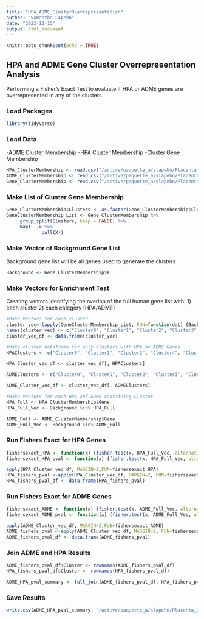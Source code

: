 ```yaml
---
title: "HPA_ADME_ClusterOverrepresentation"
author: "Samantha Lapehn"
date: "2023-12-15"
output: html_document
---
```


```r
knitr::opts_chunk$set(echo = TRUE)
```

## HPA and ADME Gene Cluster Overrepresentation Analysis

Performing a Fisher's Exact Test to evaluate if HPA or ADME genes are overrepresented in any of the clusters.

### Load Packages
```r
library(tidyverse)
```

### Load Data
-ADME Cluster Membership
-HPA Cluster Membership
-Cluster Gene Membership
```r
HPA_ClusterMembership <- read.csv("/active/paquette_a/slapehn/Placenta_CellLine_Comparison/ForShinyApp/HPACluster_Combined_112023.csv")
ADME_ClusterMembership <- read.csv("/active/paquette_a/slapehn/Placenta_CellLine_Comparison/ForShinyApp/ADMEClusterMembership_Combined_112023.csv")
Gene_ClusterMembership <- read.csv("/active/paquette_a/slapehn/Placenta_CellLine_Comparison/ForShinyApp/GeneClusterMembership_111723.csv")
```

### Make List of Cluster Gene Membership
```r
Gene_ClusterMembership$Clusters <- as.factor(Gene_ClusterMembership$Clusters)
GeneClusterMembership_List <- Gene_ClusterMembership %>%
     group_split(Clusters, keep = FALSE) %>% 
     map(~ .x %>%
             pull(X))
```

### Make Vector of Background Gene List
Background gene list will be all genes used to generate the clusters
```r
Background <- Gene_ClusterMembership$X
```

### Make Vectors for Enrichment Test
Creating vectors identifying the overlap of the full human gene list with: 
1) each cluster
2) each category (HPA/ADME)
```r
#Make Vectors for each cluster
cluster_vec<-lapply(GeneClusterMembership_List, FUN=function(dat) {Background %in% dat})
names(cluster_vec) <- c("Cluster0", "Cluster1", "Cluster2", "Cluster3", "Cluster4", "Cluster5", "Cluster6", "Cluster7", "Cluster8", "Cluster9", "Cluster10", "Cluster11", "Cluster12", "Cluster13", "Cluster14", "Cluster15", "Cluster16", "Cluster17", "Cluster18", "Cluster19", "Cluster20", "Cluster21", "Cluster22", "Cluster23", "Cluster24", "Cluster25", "Cluster26", "Cluster27", "Cluster28", "Cluster29", "Cluster30", "Cluster31", "Cluster32", "Cluster33", "Cluster34", "Cluster35", "Cluster36", "Cluster37", "Cluster38", "Cluster39", "Cluster40", "Cluster41", "Cluster42", "Cluster43", "Cluster44", "Cluster45", "Cluster46", "Cluster47", "Cluster48", "Cluster49", "Cluster50", "Cluster51", "Cluster52")
cluster_vec_df <- data.frame(cluster_vec)

#Make cluster dataframe for only clusters with HPA or ADME Genes
HPAClusters <- c("Cluster0", "Cluster1", "Cluster2", "Cluster4", "Cluster5", "Cluster6", "Cluster9", "Cluster11", "Cluster12", "Cluster13", "Cluster15", "Cluster16", "Cluster18","Cluster20","Cluster23", "Cluster24", "Cluster25", "Cluster26", "Cluster27", "Cluster28", "Cluster30", "Cluster32", "Cluster33", "Cluster39", "Cluster47","Cluster51", "Cluster52")

HPA_Cluster_vec_df <- cluster_vec_df[, HPAClusters]

ADMEClusters <- c("Cluster0", "Cluster1", "Cluster2", "Cluster3", "Cluster4", "Cluster5", "Cluster6", "Cluster7", "Cluster8", "Cluster9", "Cluster10", "Cluster11", "Cluster12", "Cluster13", "Cluster14",  "Cluster15", "Cluster16", "Cluster17", "Cluster18", "Cluster19", "Cluster20", "Cluster21", "Cluster22", "Cluster24",  "Cluster26", "Cluster27", "Cluster28", "Cluster30", "Cluster31", "Cluster32", "Cluster33", "Cluster36", "Cluster38", "Cluster41", "Cluster42", "Cluster43", "Cluster44", "Cluster47", "Cluster50", "Cluster51", "Cluster52")

ADME_Cluster_vec_df <- cluster_vec_df[, ADMEClusters]

#Make Vectors for each HPA and ADME containing Cluster
HPA_Full <- HPA_ClusterMembership$Gene
HPA_Full_Vec <- Background %in% HPA_Full

ADME_Full <- ADME_ClusterMembership$Gene
ADME_Full_Vec <- Background %in% ADME_Full

```

### Run Fishers Exact for HPA Genes
```r
fishersexact_HPA <- function(x) {fisher.test(x, HPA_Full_Vec, alternative="greater")}
fishersexact_HPA_pval <- function(x) {fisher.test(x, HPA_Full_Vec, alternative="greater")$p.value}

apply(HPA_Cluster_vec_df, MARGIN=2,FUN=fishersexact_HPA)
HPA_fishers_pval <-apply(HPA_Cluster_vec_df, MARGIN=2, FUN=fishersexact_HPA_pval)
HPA_fishers_pval_df <- data.frame(HPA_fishers_pval)
```

### Run Fishers Exact for ADME Genes
```r
fishersexact_ADME <- function(x) {fisher.test(x, ADME_Full_Vec, alternative="greater")}
fishersexact_ADME_pval <- function(x) {fisher.test(x, ADME_Full_Vec, alternative="greater")$p.value}

apply(ADME_Cluster_vec_df, MARGIN=2,FUN=fishersexact_ADME)
ADME_fishers_pval <-apply(ADME_Cluster_vec_df, MARGIN=2, FUN=fishersexact_ADME_pval)
ADME_fishers_pval_df <- data.frame(ADME_fishers_pval)
```
### Join ADME and HPA Results
```r
ADME_fishers_pval_df$Cluster <- rownames(ADME_fishers_pval_df)
HPA_fishers_pval_df$Cluster <- rownames(HPA_fishers_pval_df)

ADME_HPA_pval_summary <- full_join(ADME_fishers_pval_df, HPA_fishers_pval_df)
```

### Save Results
```r
write.csv(ADME_HPA_pval_summary, "/active/paquette_a/slapehn/Placenta_CellLine_Comparison/Results/Clustering Nov 2023/HPA_ADME_FishersExactSummary_121523.csv")
```

